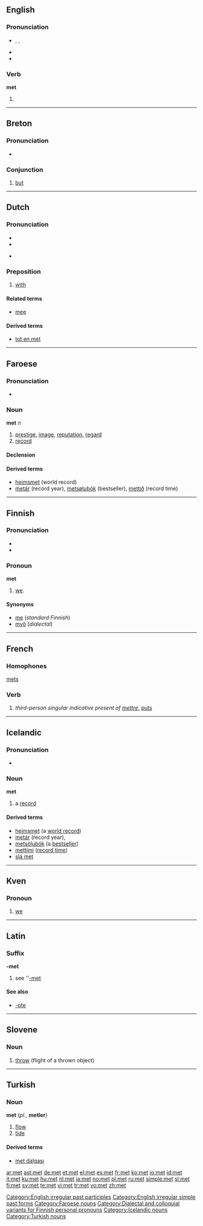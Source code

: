 {{also|Met|-met|MET}}
==English==
{{rank|able|five|need|394|met|boy|c.|strong}}
{{wikipedia}}

===Pronunciation===
* {{enPR|met}}, {{IPA|/mεt/}}, {{SAMPA|/mEt/}}
* {{audio|en-us-met.ogg|Audio (US)}}
* {{rhymes|ɛt}}

===Verb===
'''met'''

# {{past of|[[meet]]}}

[[Category:English irregular past participles]]
[[Category:English irregular simple past forms]]

----

==Breton==

===Pronunciation===
* {{IPA|/mɛd/|lang=br}}

===Conjunction===
{{infl|br|conjunction}}

# [[but]]

----

==Dutch==

===Pronunciation===
* {{audio|Nl-met.ogg|audio}}
* {{IPA|/mεt/|lang=nl}}
* {{i|Flemish}} {{IPA|/mε/|lang=nl}}

===Preposition===
{{infl|nl|preposition}}

# [[with]]

====Related terms====
* [[mee#Dutch|mee]]

====Derived terms====
* [[tot en met]]

----

==Faroese==

===Pronunciation===
* {{IPA|/meːt/|lang=fo}}

===Noun===
'''met''' ''n''

# [[prestige]], [[image]], [[reputation]], [[regard]]
# [[record]]

====Declension====
{{fo-decl-noun-n3|met}}

====Derived terms====
* [[heimsmet]] (world record)
* [[metár]]  (record year), [[metsølubók]] (bestseller), [[mettíð]] (record time)

[[Category:Faroese nouns]]

----

==Finnish==

===Pronunciation===
* {{hyphenation|met}}
* {{IPA|lang=fi|[met]}}

===Pronoun===
'''met'''

# {{context|personal|dialectal|lang=fi}} [[we]].

====Synonyms====
* [[me#Finnish|me]] (''standard Finnish'')
* [[myö]] (''dialectal'')

[[Category:Dialectal and colloquial variants for Finnish personal pronouns]]

----

==French==

===Homophones===
[[mets]]

===Verb===
{{infl|fr|verb form}}

# ''third-person singular indicative present of [[mettre]]'', [[put]]s

----

==Icelandic==

===Pronunciation===
* {{IPA|/meːt/|lang=is}}

===Noun===
'''met''' {{n}}

# a [[record]]

====Derived terms====
* [[heimsmet]] (a [[world record]])
* [[metár]]  (record year),
* [[metsölubók]] (a [[bestseller]])
* [[mettími]] ([[record time]])
* [[slá met]]

[[Category:Icelandic nouns]]

----

==Kven==

===Pronoun===
{{infl|fkv|pronoun}}

# {{personal|lang=Kven}} [[we]]

----

==Latin==

===Suffix===
'''-met'''

# see ''[[-met#Latin|-met]]

====See also====
* [[-pte]]

----

==Slovene==

===Noun===
{{infl|sl|noun|g=m}}

# [[throw]] (flight of a thrown object)

{{tbot entry|Slovene|throw|2008|April|sl}}

----

==Turkish==

===Noun===
'''met''' (''pl.'', '''metler''')

# [[flow]]
# [[tide]]

====Derived terms====
* [[met dalgası]]

[[Category:Turkish nouns]]

[[ar:met]]
[[ast:met]]
[[de:met]]
[[et:met]]
[[el:met]]
[[es:met]]
[[fr:met]]
[[ko:met]]
[[io:met]]
[[id:met]]
[[it:met]]
[[ku:met]]
[[hu:met]]
[[nl:met]]
[[ja:met]]
[[no:met]]
[[pl:met]]
[[ru:met]]
[[simple:met]]
[[sl:met]]
[[fi:met]]
[[sv:met]]
[[te:met]]
[[vi:met]]
[[tr:met]]
[[vo:met]]
[[zh:met]]